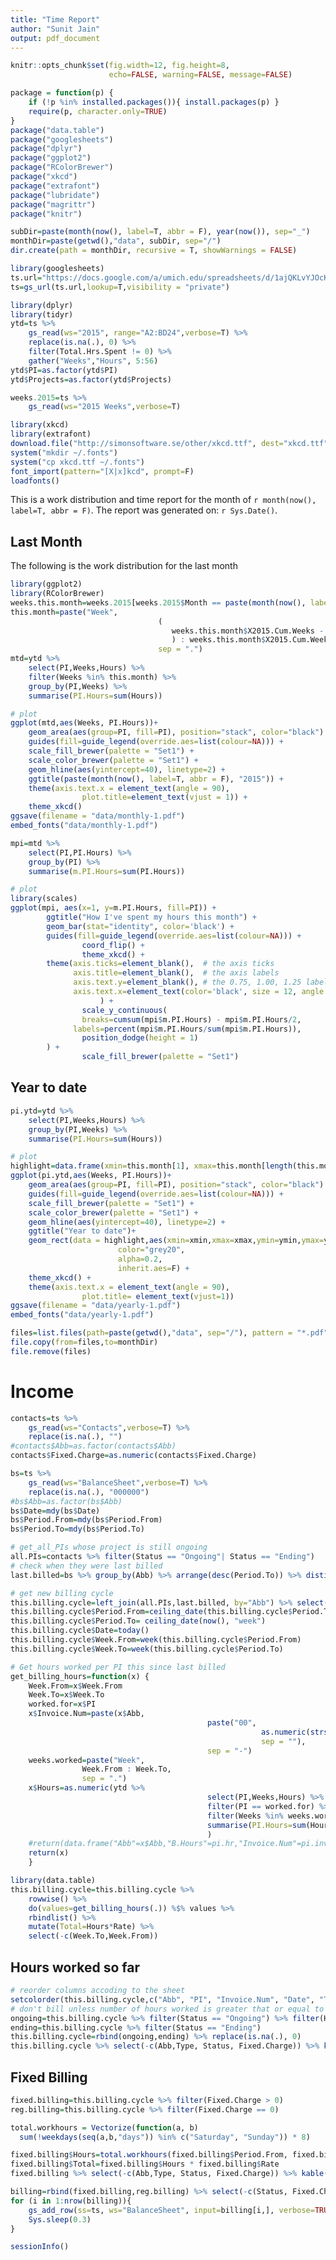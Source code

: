 ```yaml
---
title: "Time Report"
author: "Sunit Jain"
output: pdf_document
---
```


```r
knitr::opts_chunk$set(fig.width=12, fig.height=8,
                      echo=FALSE, warning=FALSE, message=FALSE)
```

```r
package = function(p) {
	if (!p %in% installed.packages()){ install.packages(p) }
	require(p, character.only=TRUE)
}
package("data.table")
package("googlesheets")
package("dplyr")
package("ggplot2")
package("RColorBrewer")
package("xkcd")
package("extrafont")
package("lubridate")
package("magrittr")
package("knitr")
```

```r
subDir=paste(month(now(), label=T, abbr = F), year(now()), sep="_")
monthDir=paste(getwd(),"data", subDir, sep="/")
dir.create(path = monthDir, recursive = T, showWarnings = FALSE)
```

```r
library(googlesheets)
ts.url="https://docs.google.com/a/umich.edu/spreadsheets/d/1ajQKLvYJOcK0wHOsfI8bfCcJmMAxpLfz1d65H3dY0Cg/edit?usp=sharing"
ts=gs_url(ts.url,lookup=T,visibility = "private")
```

```r
library(dplyr)
library(tidyr)
ytd=ts %>%
	gs_read(ws="2015", range="A2:BD24",verbose=T) %>%
	replace(is.na(.), 0) %>%
	filter(Total.Hrs.Spent != 0) %>%
	gather("Weeks","Hours", 5:56)
ytd$PI=as.factor(ytd$PI)
ytd$Projects=as.factor(ytd$Projects)

weeks.2015=ts %>%
	gs_read(ws="2015 Weeks",verbose=T)
```

```r
library(xkcd)
library(extrafont)
download.file("http://simonsoftware.se/other/xkcd.ttf", dest="xkcd.ttf", mode="wb")
system("mkdir ~/.fonts")
system("cp xkcd.ttf ~/.fonts")
font_import(pattern="[X|x]kcd", prompt=F)
loadfonts()
```

This is a work distribution and time report for the month of ``r month(now(), label=T, abbr = F)``. The report was generated on: `r Sys.Date()`.

## Last Month
The following is the work distribution for the last month

```r
library(ggplot2)
library(RColorBrewer)
weeks.this.month=weeks.2015[weeks.2015$Month == paste(month(now(), label=T, abbr = F), "2015", sep = " "), ]
this.month=paste("Week",
								 (
								 	weeks.this.month$X2015.Cum.Weeks - weeks.this.month$X2015.Weeks
								 	) : weeks.this.month$X2015.Cum.Weeks+1,
								 sep = ".")
mtd=ytd %>%
	select(PI,Weeks,Hours) %>%
	filter(Weeks %in% this.month) %>%
	group_by(PI,Weeks) %>%
	summarise(PI.Hours=sum(Hours))

# plot
ggplot(mtd,aes(Weeks, PI.Hours))+
	geom_area(aes(group=PI, fill=PI), position="stack", color="black") + 
	guides(fill=guide_legend(override.aes=list(colour=NA))) +
	scale_fill_brewer(palette = "Set1") +
	scale_color_brewer(palette = "Set1") +
	geom_hline(aes(yintercept=40), linetype=2) +
	ggtitle(paste(month(now(), label=T, abbr = F), "2015")) +
	theme(axis.text.x = element_text(angle = 90),
				plot.title=element_text(vjust = 1)) +
	theme_xkcd()
ggsave(filename = "data/monthly-1.pdf")
embed_fonts("data/monthly-1.pdf")
```

```r
mpi=mtd %>%
	select(PI,PI.Hours) %>%
	group_by(PI) %>% 
	summarise(m.PI.Hours=sum(PI.Hours))

# plot
library(scales)
ggplot(mpi, aes(x=1, y=m.PI.Hours, fill=PI)) +
        ggtitle("How I've spent my hours this month") +
        geom_bar(stat="identity", color='black') +
        guides(fill=guide_legend(override.aes=list(colour=NA))) +
				coord_flip() +
				theme_xkcd() +
        theme(axis.ticks=element_blank(),  # the axis ticks
              axis.title=element_blank(),  # the axis labels
              axis.text.y=element_blank(), # the 0.75, 1.00, 1.25 labels
              axis.text.x=element_text(color='black', size = 12, angle = 90, family = "Comic Sans MS")
        			) +
				scale_y_continuous(
        	    breaks=cumsum(mpi$m.PI.Hours) - mpi$m.PI.Hours/2,
          	  labels=percent(mpi$m.PI.Hours/sum(mpi$m.PI.Hours)),
        	    position_dodge(height = 1)
        ) +
				scale_fill_brewer(palette = "Set1")
```

## Year to date
```r
pi.ytd=ytd %>%
	select(PI,Weeks,Hours) %>%
	group_by(PI,Weeks) %>%
	summarise(PI.Hours=sum(Hours))

# plot
highlight=data.frame(xmin=this.month[1], xmax=this.month[length(this.month)], ymin=-Inf, ymax=Inf)
ggplot(pi.ytd,aes(Weeks, PI.Hours))+
	geom_area(aes(group=PI, fill=PI), position="stack", color="black") +
	guides(fill=guide_legend(override.aes=list(colour=NA))) +
	scale_fill_brewer(palette = "Set1") +
	scale_color_brewer(palette = "Set1") +
	geom_hline(aes(yintercept=40), linetype=2) +
	ggtitle("Year to date")+
	geom_rect(data = highlight,aes(xmin=xmin,xmax=xmax,ymin=ymin,ymax=ymax),
						color="grey20",
						alpha=0.2,
						inherit.aes=F) +
	theme_xkcd() +
	theme(axis.text.x = element_text(angle = 90),
				plot.title= element_text(vjust=1))
ggsave(filename = "data/yearly-1.pdf")
embed_fonts("data/yearly-1.pdf")
```

```r
files=list.files(path=paste(getwd(),"data", sep="/"), pattern = "*.pdf", full.names = T)
file.copy(from=files,to=monthDir)
file.remove(files)
```

\newpage

# Income

```r
contacts=ts %>%
	gs_read(ws="Contacts",verbose=T) %>%
	replace(is.na(.), "")
#contacts$Abb=as.factor(contacts$Abb)
contacts$Fixed.Charge=as.numeric(contacts$Fixed.Charge)
```

```r
bs=ts %>%
	gs_read(ws="BalanceSheet",verbose=T) %>%
	replace(is.na(.), "000000")
#bs$Abb=as.factor(bs$Abb)
bs$Date=mdy(bs$Date)
bs$Period.From=mdy(bs$Period.From)
bs$Period.To=mdy(bs$Period.To)
```

```r
# get_all_PIs whose project is still ongoing
all.PIs=contacts %>% filter(Status == "Ongoing"| Status == "Ending")
# check when they were last billed
last.billed=bs %>% group_by(Abb) %>% arrange(desc(Period.To)) %>% distinct(Abb) %>% select(-PI)

# get new billing cycle
this.billing.cycle=left_join(all.PIs,last.billed, by="Abb") %>% select(Abb, PI, Invoice.Num, Date, Type, Period.From, Period.To, Shortcode, Rate, Status, Fixed.Charge)
this.billing.cycle$Period.From=ceiling_date(this.billing.cycle$Period.To  + days(1), "week")
this.billing.cycle$Period.To= ceiling_date(now(), "week")
this.billing.cycle$Date=today()
this.billing.cycle$Week.From=week(this.billing.cycle$Period.From)
this.billing.cycle$Week.To=week(this.billing.cycle$Period.To)
```

```r
# Get hours worked per PI this since last billed
get_billing_hours=function(x) {
	Week.From=x$Week.From
	Week.To=x$Week.To
	worked.for=x$PI
	x$Invoice.Num=paste(x$Abb,
											paste("00",
														as.numeric(strsplit(x$Invoice.Num, split = "-")[[1]][2]) + 1,
														sep = ""),
											sep = "-")
	weeks.worked=paste("Week",
				Week.From : Week.To,
				sep = ".")
	x$Hours=as.numeric(ytd %>%
										 	select(PI,Weeks,Hours) %>%
										 	filter(PI == worked.for) %>%
										 	filter(Weeks %in% weeks.worked) %>%
										 	summarise(PI.Hours=sum(Hours))
										 	)
	#return(data.frame("Abb"=x$Abb,"B.Hours"=pi.hr,"Invoice.Num"=pi.invoice))
	return(x)
	}

library(data.table)
this.billing.cycle=this.billing.cycle %>% 
	rowwise() %>% 
	do(values=get_billing_hours(.)) %$% values %>%
	rbindlist() %>%
	mutate(Total=Hours*Rate) %>% 
	select(-c(Week.To,Week.From))

```

## Hours worked so far
```r
# reorder columns accoding to the sheet
setcolorder(this.billing.cycle,c("Abb", "PI", "Invoice.Num", "Date", "Type", "Period.From", "Period.To", "Shortcode", "Hours", "Rate", "Total", "Status", "Fixed.Charge"))
# don't bill unless number of hours worked is greater that or equal to 5 OR the project is ending.
ongoing=this.billing.cycle %>% filter(Status == "Ongoing") %>% filter(Hours >= 5)
ending=this.billing.cycle %>% filter(Status == "Ending")
this.billing.cycle=rbind(ongoing,ending) %>% replace(is.na(.), 0)
this.billing.cycle %>% select(-c(Abb,Type, Status, Fixed.Charge)) %>% kable(.)
```

## Fixed Billing
```r
fixed.billing=this.billing.cycle %>% filter(Fixed.Charge > 0)
reg.billing=this.billing.cycle %>% filter(Fixed.Charge == 0)

total.workhours = Vectorize(function(a, b)
  sum(!weekdays(seq(a,b,"days")) %in% c("Saturday", "Sunday")) * 8)

fixed.billing$Hours=total.workhours(fixed.billing$Period.From, fixed.billing$Period.To) * fixed.billing$Fixed.Charge
fixed.billing$Total=fixed.billing$Hours * fixed.billing$Rate
fixed.billing %>% select(-c(Abb,Type, Status, Fixed.Charge)) %>% kable(.)
```


```r
billing=rbind(fixed.billing,reg.billing) %>% select(-c(Status, Fixed.Charge))
for (i in 1:nrow(billing)){
	gs_add_row(ss=ts, ws="BalanceSheet", input=billing[i,], verbose=TRUE)
	Sys.sleep(0.3)
}
```

\newpage
```r
sessionInfo()
```

